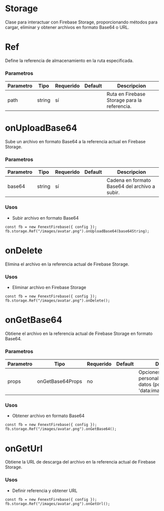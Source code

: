 # Storage

Clase para interactuar con Firebase Storage, proporcionando métodos para cargar, eliminar y obtener archivos en formato Base64 o URL.

# Ref

Define la referencia de almacenamiento en la ruta especificada.

### Parametros

| Parametro | Tipo   | Requerido | Default | Descripcion                                  |
| --------- | ------ | --------- | ------- | -------------------------------------------- |
| path      | string | sí        |         | Ruta en Firebase Storage para la referencia. |

# onUploadBase64

Sube un archivo en formato Base64 a la referencia actual en Firebase Storage.

### Parametros

| Parametro | Tipo   | Requerido | Default | Descripcion                                   |
| --------- | ------ | --------- | ------- | --------------------------------------------- |
| base64    | string | sí        |         | Cadena en formato Base64 del archivo a subir. |

### Usos

- Subir archivo en formato Base64

```tsx copy
const fb = new FenextFirebase({ config });
fb.storage.Ref("/images/avatar.png").onUploadBase64(base64String);
```

# onDelete

Elimina el archivo en la referencia actual de Firebase Storage.

### Usos

- Eliminar archivo en Firebase Storage

```tsx copy
const fb = new FenextFirebase({ config });
fb.storage.Ref("/images/avatar.png").onDelete();
```

# onGetBase64

Obtiene el archivo en la referencia actual de Firebase Storage en formato Base64.

### Parametros

| Parametro | Tipo             | Requerido | Default | Descripcion                                                                             |
| --------- | ---------------- | --------- | ------- | --------------------------------------------------------------------------------------- |
| props     | onGetBase64Props | no        |         | Opciones para personalizar el formato de datos (por defecto: 'data:image/png;base64,'). |

### Usos

- Obtener archivo en formato Base64

```tsx copy
const fb = new FenextFirebase({ config });
fb.storage.Ref("/images/avatar.png").onGetBase64();
```

# onGetUrl

Obtiene la URL de descarga del archivo en la referencia actual de Firebase Storage.

### Usos

- Definir referencia y obtener URL

```tsx copy
const fb = new FenextFirebase({ config });
fb.storage.Ref("/images/avatar.png").onGetUrl();
```
